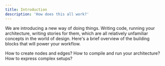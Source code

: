 ```yaml
---
title: Introduction
description: 'How does this all work?'
---
```


We are introducing a new way of doing things. Writing code, running your architecture, writing stories
for them, which are all relatively unfamiliar concepts in the world of design. Here's a brief overview of the
building blocks that will power your workflow.


<CardGroup cols={2}>
  <Card
    title="Class based code"
    icon="square-code"
    href="/fundamentals/class-based"
  >
    How to create nodes and edges?
  </Card>
  <Card
    title="Build and Play"
    icon="grid"
    href="/fundamentals/playground"
  >
    How to compile and run your architecture?
  </Card>
  <Card
    title="Stories"
    icon="scroll"
    href="/fundamentals/stories"
  >
    How to express complex setups?  
  </Card>
</CardGroup>
